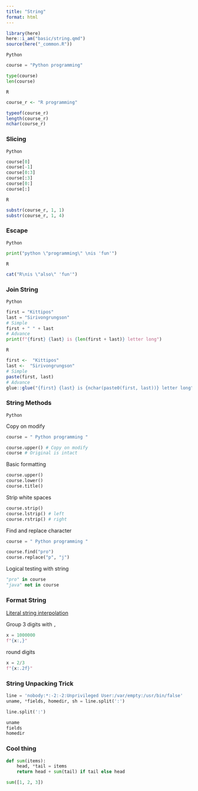 ```yaml
---
title: "String"
format: html
---
```


```r
library(here)
here::i_am("basic/string.qmd")
source(here("_common.R"))
```

`Python`

```python
course = "Python programming"

type(course)
len(course)
```

`R`

```r
course_r <- "R programming"

typeof(course_r)
length(course_r)
nchar(course_r)
```

### Slicing

`Python`

```python
course[0]
course[-1]
course[0:3]
course[:3]
course[0:]
course[:]
```

`R`


```r
substr(course_r, 1, 1)
substr(course_r, 1, 4)
```




### Escape

`Python`

```python
print("python \"programming\" \nis 'fun'")
```

`R`

```r
cat("R\nis \"also\" 'fun'")
```


### Join String

`Python`

```python
first = "Kittipos"
last = "Sirivongrungson"
# Simple
first + " " + last
# Advance
print(f"{first} {last} is {len(first + last)} letter long")
```

`R`


```r
first <-  "Kittipos"
last <-  "Sirivongrungson"
# Simple
paste(first, last)
# Advance
glue::glue("{first} {last} is {nchar(paste0(first, last))} letter long")
```





### String Methods

`Python`

Copy on modify 

```python
course = " Python programming "

course.upper() # Copy on modify
course # Original is intact
```

Basic formatting


```python
course.upper()
course.lower()
course.title()
```


Strip white spaces

```python
course.strip()
course.lstrip() # left
course.rstrip() # right
```

Find and replace character

```python
course = " Python programming "

course.find("pro")
course.replace("p", "j")
```

Logical testing with string
 
```python
"pro" in course
"java" not in course
```

### Format String

[Literal string interpolation](https://peps.python.org/pep-0498/)

Group 3 digits with `,`

```python
x = 1000000
f"{x:,}"
```

round digits

```python
x = 2/3
f"{x:.2f}"
```

### String Unpacking Trick

```python
line = 'nobody:*:-2:-2:Unprivileged User:/var/empty:/usr/bin/false'
uname, *fields, homedir, sh = line.split(':')
```

```python
line.split(':')
```

```python
uname
fields
homedir
```

### Cool thing

```python
def sum(items):
    head, *tail = items
    return head + sum(tail) if tail else head

```

```python
sum([1, 2, 3])
```
